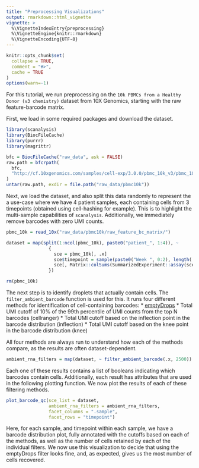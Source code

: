 ```yaml
---
title: "Preprocessing Visualizations"
output: rmarkdown::html_vignette
vignette: >
  %\VignetteIndexEntry{preprocessing}
  %\VignetteEngine{knitr::rmarkdown}
  %\VignetteEncoding{UTF-8}
---
```


```r
knitr::opts_chunk$set(
  collapse = TRUE,
  comment = "#>",
  cache = TRUE
)
options(warn=-1)
```

For this tutorial, we run preprocessing on the `10k PBMCs from a Healthy Donor (v3 chemistry)` dataset from 10X Genomics, starting with the raw feature-barcode matrix. 

First, we load in some required packages and download the dataset. 

```r
library(scanalysis)
library(BiocFileCache)
library(purrr)
library(magrittr)

bfc = BiocFileCache("raw_data", ask = FALSE)
raw.path = bfcrpath(
  bfc,
  "http://cf.10xgenomics.com/samples/cell-exp/3.0.0/pbmc_10k_v3/pbmc_10k_v3_raw_feature_bc_matrix.tar.gz"
)
untar(raw.path, exdir = file.path("raw_data/pbmc10k"))
```

Next, we load the dataset, and also split this data randomly to represent the a use-case where we have 4 patient samples, each containing cells from 3 timepoints (obtained using cell-hashing for example). This is to highlight the multi-sample capabilities of `scanalysis`. Additionally, we immediately remove barcodes with zero UMI counts.

```r
pbmc_10k = read_10x("raw_data/pbmc10k/raw_feature_bc_matrix/")

dataset = map(split(1:ncol(pbmc_10k), paste0("patient_", 1:4)), ~
                {
                  sce = pbmc_10k[, .x]
                  sce$timepoint = sample(paste0("Week ", 0:2), length(.x), replace = TRUE)
                  sce[, Matrix::colSums(SummarizedExperiment::assay(sce)) > 0]
                })

rm(pbmc_10k)
```

The next step is to identify droplets that actually contain cells. The `filter_ambient_barcode` function is used for this. It runs four different methods for identification of cell-containing barcodes:
* [emptyDrops](https://genomebiology.biomedcentral.com/articles/10.1186/s13059-019-1662-y)
* Total UMI cutoff of 10% of the 99th percentile of UMI counts from the top N barcodes (cellranger)
* Total UMI cutoff based on the inflection point in the barcode distribution (inflection)
* Total UMI cutoff based on the knee point in the barcode distribution (knee)

All four methods are always run to understand how each of the methods compare, as the results are often dataset-dependent. 

```r
ambient_rna_filters = map(dataset, ~ filter_ambient_barcode(.x, 2500))
```

Each one of these results contains a list of booleans indicating which barcodes contain cells. Additionally, each result has attributes that are used in the following plotting function. We now plot the results of each of these filtering methods.

```r
plot_barcode_qc(sce_list = dataset,
                ambient_rna_filters = ambient_rna_filters,
                facet_columns = ".sample",
                facet_rows = "timepoint")
```

Here, for each sample, and timepoint within each sample, we have a barcode distribution plot, fully annotated with the cutoffs based on each of the methods, as well as the number of cells retained by each of the individual filters. We now use this visualization to decide that using the emptyDrops filter looks fine, and, as expected, gives us the most number of cells recovered. 

